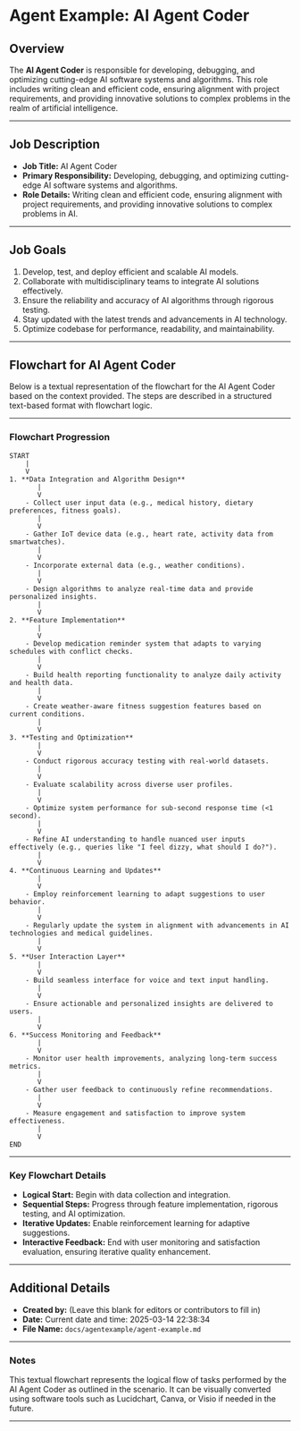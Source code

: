 # Agent Example: AI Agent Coder

## Overview

The **AI Agent Coder** is responsible for developing, debugging, and optimizing cutting-edge AI software systems and algorithms. This role includes writing clean and efficient code, ensuring alignment with project requirements, and providing innovative solutions to complex problems in the realm of artificial intelligence.

---

## Job Description

- **Job Title:** AI Agent Coder  
- **Primary Responsibility:** Developing, debugging, and optimizing cutting-edge AI software systems and algorithms.  
- **Role Details:** Writing clean and efficient code, ensuring alignment with project requirements, and providing innovative solutions to complex problems in AI.

---

## Job Goals

1. Develop, test, and deploy efficient and scalable AI models.
2. Collaborate with multidisciplinary teams to integrate AI solutions effectively.
3. Ensure the reliability and accuracy of AI algorithms through rigorous testing.
4. Stay updated with the latest trends and advancements in AI technology.
5. Optimize codebase for performance, readability, and maintainability.

---

## Flowchart for AI Agent Coder

Below is a textual representation of the flowchart for the AI Agent Coder based on the context provided. The steps are described in a structured text-based format with flowchart logic.

---

### Flowchart Progression

```
START
    |
    V
1. **Data Integration and Algorithm Design**  
       |
       V
    - Collect user input data (e.g., medical history, dietary preferences, fitness goals).  
       |
       V
    - Gather IoT device data (e.g., heart rate, activity data from smartwatches).  
       |
       V
    - Incorporate external data (e.g., weather conditions).  
       |
       V
    - Design algorithms to analyze real-time data and provide personalized insights.  
       |
       V
2. **Feature Implementation**  
       |
       V
    - Develop medication reminder system that adapts to varying schedules with conflict checks.  
       |
       V
    - Build health reporting functionality to analyze daily activity and health data.  
       |
       V
    - Create weather-aware fitness suggestion features based on current conditions.  
       |
       V
3. **Testing and Optimization**  
       |
       V
    - Conduct rigorous accuracy testing with real-world datasets.  
       |
       V
    - Evaluate scalability across diverse user profiles.  
       |
       V
    - Optimize system performance for sub-second response time (<1 second).  
       |
       V
    - Refine AI understanding to handle nuanced user inputs effectively (e.g., queries like "I feel dizzy, what should I do?").  
       |
       V
4. **Continuous Learning and Updates**  
       |
       V
    - Employ reinforcement learning to adapt suggestions to user behavior.  
       |
       V
    - Regularly update the system in alignment with advancements in AI technologies and medical guidelines.  
       |
       V
5. **User Interaction Layer**  
       |
       V
    - Build seamless interface for voice and text input handling.  
       |
       V
    - Ensure actionable and personalized insights are delivered to users.  
       |
       V
6. **Success Monitoring and Feedback**  
       |
       V
    - Monitor user health improvements, analyzing long-term success metrics.  
       |
       V
    - Gather user feedback to continuously refine recommendations.  
       |
       V
    - Measure engagement and satisfaction to improve system effectiveness.  
       |
       V
END
```

---

### Key Flowchart Details

- **Logical Start:** Begin with data collection and integration.
- **Sequential Steps:** Progress through feature implementation, rigorous testing, and AI optimization.
- **Iterative Updates:** Enable reinforcement learning for adaptive suggestions.
- **Interactive Feedback:** End with user monitoring and satisfaction evaluation, ensuring iterative quality enhancement.

---

## Additional Details

- **Created by:** (Leave this blank for editors or contributors to fill in)
- **Date:** Current date and time: 2025-03-14 22:38:34
- **File Name:** `docs/agentexample/agent-example.md`

---

### Notes

This textual flowchart represents the logical flow of tasks performed by the AI Agent Coder as outlined in the scenario. It can be visually converted using software tools such as Lucidchart, Canva, or Visio if needed in the future.

---